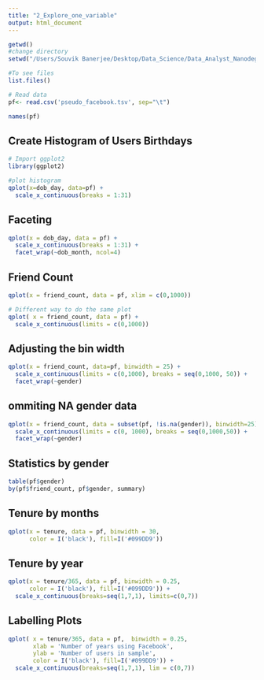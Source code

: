 ```yaml
---
title: "2_Explore_one_variable"
output: html_document
---
```


``` r
getwd()
#change directory
setwd("/Users/Souvik Banerjee/Desktop/Data_Science/Data_Analyst_Nanodegree/3_EDA/2_Explore_one_variable")

#To see files
list.files()

# Read data
pf<- read.csv('pseudo_facebook.tsv', sep="\t")

names(pf)
```
## Create Histogram of Users Birthdays
``` r
# Import ggplot2
library(ggplot2)

#plot histogram
qplot(x=dob_day, data=pf) +
  scale_x_continuous(breaks = 1:31)

```
## Faceting
``` r
qplot(x = dob_day, data = pf) +
  scale_x_continuous(breaks = 1:31) +
  facet_wrap(~dob_month, ncol=4)

```
## Friend Count
``` r
qplot(x = friend_count, data = pf, xlim = c(0,1000))

# Different way to do the same plot
qplot( x = friend_count, data = pf) +
  scale_x_continuous(limits = c(0,1000))
```
## Adjusting the bin width
``` r
qplot(x = friend_count, data=pf, binwidth = 25) +
  scale_x_continuous(limits = c(0,1000), breaks = seq(0,1000, 50)) +
  facet_wrap(~gender)
```
## ommiting NA gender data
``` r
qplot(x = friend_count, data = subset(pf, !is.na(gender)), binwidth=25) +
  scale_x_continuous(limits = c(0, 1000), breaks = seq(0,1000,50)) +
  facet_wrap(~gender)
```
## Statistics by gender
``` r
table(pf$gender)
by(pf$friend_count, pf$gender, summary)
```
## Tenure by months
``` r
qplot(x = tenure, data = pf, binwidth = 30,
      color = I('black'), fill=I('#099DD9'))
```
## Tenure by year
``` r
qplot(x = tenure/365, data = pf, binwidth = 0.25,
      color = I('black'), fill=I('#099DD9')) +
  scale_x_continuous(breaks=seq(1,7,1), limits=c(0,7))
```
## Labelling Plots
``` r
qplot( x = tenure/365, data = pf,  binwidth = 0.25,
       xlab = 'Number of years using Facebook',
       ylab = 'Number of users in sample',
       color = I('black'), fill=I('#099DD9')) +
  scale_x_continuous(breaks=seq(1,7,1), lim = c(0,7))
```

















